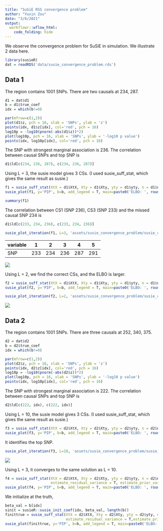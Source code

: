 ```yaml
---
title: "SuSiE RSS convergence problem"
author: "Yuxin Zou"
date: "3/6/2021"
output: 
  workflowr::wflow_html:
    code_folding: hide
---
```


We observe the convergence problem for SuSiE in simulation. We illustrate 2 data here.

```r
library(susieR)
dat = readRDS('data/susie_convergence_problem.rds')
```

## Data 1

The region contains 1001 SNPs. There are two causals at 234, 287.

```r
d1 = dat$d1
b = d1$true_coef
idx = which(b!=0)

par(mfrow=c(1,2))
plot(d1$z, pch = 16, xlab = 'SNPs', ylab = 'z')
points(idx, d1$z[idx], col='red', pch = 16)
log10p = -log10(pnorm(-abs(d1$z))*2)
plot(log10p, pch = 16, xlab = 'SNPs', ylab = '-log10 p value')
points(idx, log10p[idx], col='red', pch = 16)
```

The SNP with strongest marginal association is 236. The correlation between causal SNPs and top SNP is
```r
d1$ld[c(234, 236, 287), c(234, 236, 287)]
```

Using L = 3, the susie model gives 3 CSs. (I used susie_suff_stat, which gives the same result as susie.)
```r
f1 = susie_suff_stat(XtX = d1$XtX, Xty = d1$Xty, yty = d1$yty, n = d1$n, L=3, track_fit = T)
susie_plot(f1, y='PIP', b=b, add_legend = T, main=paste0('ELBO: ', round(susie_get_objective(f1), 4)))
```
```r
summary(f1)
```

The correlation between CS1 (SNP 236), CS3 (SNP 233) and the missed causal SNP 234 is
```r
d1$ld[c(233, 234, 236), c(233, 234, 236)]
```

```r
susie_plot_iteration(f1, L=3, 'assets/susie_convergence_problem/susie_convergence_problem_d1_f1', pos=c(233, 234, 236, 287, 291))
```

variable | 1   | 2   | 3   | 4   | 5 
---------|-----|-----|-----|-----|-----
SNP      | 233 | 234 | 236 | 287 | 291

![](assets/susie_convergence_problem/susie_convergence_problem_d1_f1.gif)

Using L = 2, we find the correct CSs, and the ELBO is larger.
```r
f2 = susie_suff_stat(XtX = d1$XtX, Xty = d1$Xty, yty = d1$yty, n = d1$n, L=2, track_fit = T)
susie_plot(f2, y='PIP', b=b, add_legend = T, main=paste0('ELBO: ', round(susie_get_objective(f2), 3)))
```

```r
susie_plot_iteration(f2, L=2, 'assets/susie_convergence_problem/susie_convergence_problem_d1_f2', pos=c(233, 234, 236, 287, 291))
```
![](assets/susie_convergence_problem/susie_convergence_problem_d1_f2.gif)

## Data 2

The region contains 1001 SNPs. There are three causals at 252, 340, 375.

```r
d2 = dat$d2
b = d2$true_coef
idx = which(b!=0)

par(mfrow=c(1,2))
plot(d2$z, pch = 16, xlab = 'SNPs', ylab = 'z')
points(idx, d2$z[idx], col='red', pch = 16)
log10p = -log10(pnorm(-abs(d2$z))*2)
plot(log10p, pch = 16, xlab = 'SNPs', ylab = '-log10 p value')
points(idx, log10p[idx], col='red', pch = 16)
```

The SNP with strongest marginal association is 222. The correlation between causal SNPs and top SNP is
```r
d2$ld[c(222, idx), c(222, idx)]
```
Using L = 10, the susie model gives 3 CSs. (I used susie_suff_stat, which gives the same result as susie.)
```r
f3 = susie_suff_stat(XtX = d2$XtX, Xty = d2$Xty, yty = d2$yty, n = d2$n, L=10, track_fit = T)
susie_plot(f3, y='PIP', b=b, add_legend = T, main=paste0('ELBO: ', round(susie_get_objective(f3), 4)))
```
It identifies the top SNP. 

```r
susie_plot_iteration(f3, L=10, 'assets/susie_convergence_problem/susie_convergence_problem_d2_f3', pos=c(222, idx))
```
![](assets/susie_convergence_problem/susie_convergence_problem_d2_f3.gif)

Using L = 3, it converges to the same solution as L = 10.
```r
f4 = susie_suff_stat(XtX = d2$XtX, Xty = d2$Xty, yty = d2$yty, n = d2$n, L=3, track_fit = T,
                     estimate_residual_variance = T, estimate_prior_variance = T)
susie_plot(f4, y='PIP', b=b, add_legend = T, main=paste0('ELBO: ', round(susie_get_objective(f4), 4)))
```

We initialize at the truth,
```r
beta_val = b[idx]
sinit = susieR::susie_init_coef(idx, beta_val, length(b))
finittrue = susie_suff_stat(XtX = d2$XtX, Xty = d2$Xty, yty = d2$yty, n = d2$n, track_fit = T, s_init = sinit,
                            estimate_residual_variance = T,estimate_prior_variance = TRUE, max_iter = 200)
susie_plot(finittrue, y='PIP', b=b, add_legend = T, main=paste0('ELBO: ', round(susie_get_objective(finittrue), 4)))
```

